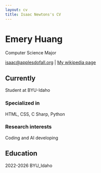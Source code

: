 ```yaml
---
layout: cv
title: Isaac Newtons's CV
---
```

# Emery Huang
Computer Science Major

<div id="webaddress">
<a href="isaac@applesdofall.org">isaac@applesdofall.org</a>
| <a href="http://en.wikipedia.org/wiki/Isaac_Newton">My wikipedia page</a>
</div>


## Currently

Student at BYU-Idaho

### Specialized in

HTML, CSS, C Sharp, Python

### Research interests

Coding and AI developing 

## Education

2022-2026 BYU_Idaho







<!-- ### Footer

Last updated: July 2025 -->